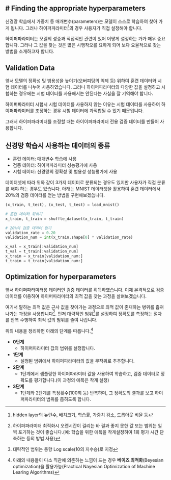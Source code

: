 # Finding the appropriate hyperparameters
---

신경망 학습에서 가중치 등 매개변수(parameters)는 모델이 스스로 학습하여 찾아 가게 됩니다. 그러나 하이퍼파라미터^[hidden layer의 뉴런수, 배치크기, 학습률, 가중치 감소, 드롭아웃 비율 등]의 경우 사용자가 직접 설정해야 합니다.

하이퍼파라미터는 모델의 성증과 직접적인 관련이 있어 어떻게 설정하는 가가 매우 중요합니다. 그러나 그 값을 찾는 것은 많은 시행착오를 요하게 되어 보다 요율적으로 찾는 방법을 소개하고자 합니다.

## Validation Data

앞서 모델의 정확성 및 범용성을 높이기(오버피팅의 억제 등) 위하여 훈련 데이터와 시험 데이터를 나누어 사용하였습니다. 그러나 하이퍼파라미터의 다양한 값을 설정하고 시험하는 경우에는 시험 데이터를 사용해서는 안된다는 사실을 잘 기억해야 합니다.

하이퍼파라미터 시험시 시험 데이터를 사용하지 않는 이유는 시험 데이터를 사용하여 하이퍼파라미터를 조정하는 경우 시험 데이터에 과적합될 수 있기 때문입니다.

그래서 하이퍼파라미터를 조정할 때는 하이이퍼파라미터 전용 검증 데이터를 만들어 사용합니다.

::: {.callout-note}
## 신경망 학습시 사용하는 데이터의 종류

-   훈련 데이터: 매개변수 학습에 사용
-   검증 데이터: 하이퍼파라미터 성능평가에 사용
-   시험 데이터: 신경망의 정확성 및 범용성 성능평가에 사용
:::

데이터셋에 따라 위와 같이 3가지 데이터로 분류되는 경우도 있지만 사용자가 직접 분류를 해야 하는 경우도 있습니다. 아래는 MNIST 데이터셋을 활용하여 훈련 데이터에서 20%의 검증 데이터를 얻는 방법을 구현해보겠씁니다.

``` python
(x_train, t_test), (x_test, t_test) = load_mnist()

# 훈련 데이터 뒤섞기
x_train, t_train = shuffle_dataset(x_train, t_train)

# 20%의 검증 데이터 얻기
validation_rate = 0.20
validation_num = int(x_train.shape[0] * validation_rate)

x_val = x_train[:validation_num]
t_val = t_train[:validation_num]
x_train = x_train[validation_num:]
t_train = t_train[validation_num:]
```

## Optimization for hyperparameters

앞서 하이퍼파라미터용 데이터인 검증 데이터를 획득하였습니다. 이제 본격적으로 검증 데이터를 이용하여 하이퍼파라미터의 최적 값을 찾는 과정을 살펴보겠습니다.

여기서 말하는 최적 값은 근사 값을 찾아가는 과정으로 최적 값이 존재하는 벙위를 좁혀 나가는 과정을 사용합니다^[하이퍼파라미터 최적화시 오랜시간이 걸리는 바 결과 좋지 못한 값 또는 범위는 일찍 포기하는 것이 좋습니다.(예: 학습을 위한 에폭을 작게설정하여 1회 평가 시간 단축하는 등의 방법 사용)]. 먼저 대략적인 범위^[대략적인 범위는 통항 Log scale(10의 지수승)로 지정]를 설정하여 정확도를 측정하는 절차를 반복 수행하여 최적 값의 범위를 줄여 나갑니다.

위의 내용을 정리하면 아래의 단계를 따릅니다.^[아래의 내용들이 다소 직관에 의존하는 느낌이 드는 경우 **베이즈 최적화**(Beyesian optimization)을 활용가능(Practical Nayesian Optimization of Machine Learing Algorithms)]

-   **0단계**
    + 하이퍼파라미터 값의 범위를 설정합니다.
-   **1단계**
    + 설정된 범위에서 하이퍼파라미터의 값을 무작위로 추추합니다.
-   **2단계**
    + 1단계에서 샘플링한 하이퍼파라미터 값을 사용하여 학습하고, 검증 데이터로 정확도를 평가합니다.(이 과정의 에폭은 작게 설정)
-   **3단계**
    + 1단계와 2단계를 특정횟수(100회 등) 반복하며, 그 정확도의 결과를 보고 하이퍼파라미터의 범위를 좁히도록 합니다.
